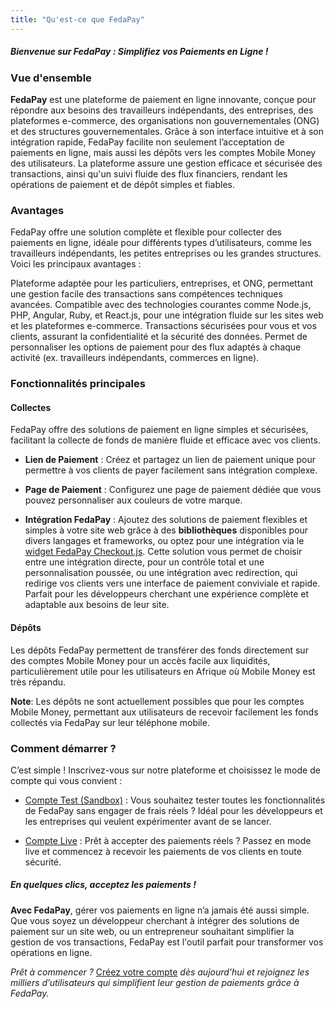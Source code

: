 ```yaml
---
title: "Qu'est-ce que FedaPay"
---
```


##### ***Bienvenue sur FedaPay : Simplifiez vos Paiements en Ligne !***

### Vue d'ensemble

**FedaPay** est une plateforme de paiement en ligne innovante, conçue pour répondre aux besoins des travailleurs indépendants, des entreprises, des plateformes e-commerce, des organisations non gouvernementales (ONG) et des structures gouvernementales. Grâce à son interface intuitive et à son intégration rapide, FedaPay facilite non seulement l’acceptation de paiements en ligne, mais aussi les dépôts vers les comptes Mobile Money des utilisateurs. La plateforme assure une gestion efficace et sécurisée des transactions, ainsi qu'un suivi fluide des flux financiers, rendant les opérations de paiement et de dépôt simples et fiables.

### Avantages

FedaPay offre une solution complète et flexible pour collecter des paiements en ligne, idéale pour différents types d’utilisateurs, comme les travailleurs indépendants, les petites entreprises ou les grandes structures. Voici les principaux avantages :

<Cards cols={2}>
  <Card title="Accessibilité">
    Plateforme adaptée pour les particuliers, entreprises, et ONG, permettant une gestion facile des transactions sans compétences techniques avancées.
  </Card>

  <Card title="Intégration Simplifiée">
    Compatible avec des technologies courantes comme Node.js, PHP, Angular, Ruby, et React.js, pour une intégration fluide sur les sites web et les plateformes e-commerce.
  </Card>

  <Card title="Sécurité">
    Transactions sécurisées pour vous et vos clients, assurant la confidentialité et la sécurité des données.
  </Card>

  <Card title="Flexibilité">
    Permet de personnaliser les options de paiement pour des flux adaptés à chaque activité (ex. travailleurs indépendants, commerces en ligne).
  </Card>
</Cards>

### Fonctionnalités principales

#### Collectes

FedaPay offre des solutions de paiement en ligne simples et sécurisées, facilitant la collecte de fonds de manière fluide et efficace avec vos clients.

* **Lien de Paiement** : Créez et partagez un lien de paiement unique pour permettre à vos clients de payer facilement sans intégration complexe.

* **Page de Paiement** : Configurez une page de paiement dédiée que vous pouvez personnaliser aux couleurs de votre marque.

* **Intégration FedaPay** : Ajoutez des solutions de paiement flexibles et simples à votre site web grâce à des **bibliothèques** disponibles pour divers langages et frameworks, ou optez pour une intégration via le [widget FedaPay Checkout.js](/libraries/fr/checkoutjs-fr). Cette solution vous permet de choisir entre une intégration directe, pour un contrôle total et une personnalisation poussée, ou une intégration avec redirection, qui redirige vos clients vers une interface de paiement conviviale et rapide. Parfait pour les développeurs cherchant une expérience complète et adaptable aux besoins de leur site.

#### Dépôts

Les dépôts FedaPay permettent de transférer des fonds directement sur des comptes Mobile Money pour un accès facile aux liquidités, particulièrement utile pour les utilisateurs en Afrique où Mobile Money est très répandu.

<Note>**Note**: Les dépôts ne sont actuellement possibles que pour les comptes Mobile Money, permettant aux utilisateurs de recevoir facilement les fonds collectés via FedaPay sur leur téléphone mobile.</Note>

### Comment démarrer ?

C’est simple ! Inscrivez-vous sur notre plateforme et choisissez le mode de compte qui vous convient :

* [Compte Test (Sandbox)](https://sandbox.fedapay.com) : Vous souhaitez tester toutes les fonctionnalités de FedaPay sans engager de frais réels ? Idéal pour les développeurs et les entreprises qui veulent expérimenter avant de se lancer.

* [Compte Live](https://live.fedapay.com) :  Prêt à accepter des paiements réels ? Passez en mode live et commencez à recevoir les paiements de vos clients en toute sécurité.

##### ***En quelques clics, acceptez les paiements !***

**Avec FedaPay**, gérer vos paiements en ligne n’a jamais été aussi simple. Que vous soyez un développeur cherchant à intégrer des solutions de paiement sur un site web, ou un entrepreneur souhaitant simplifier la gestion de vos transactions, FedaPay est l'outil parfait pour transformer vos opérations en ligne.

*Prêt à commencer ?* [Créez votre compte](https://www.fedapay.com) *dès aujourd'hui et rejoignez les milliers d’utilisateurs qui simplifient leur gestion de paiements grâce à FedaPay.*